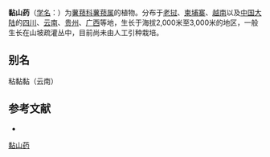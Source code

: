 {{Speciesbox
| name = 黏山药
| status = 
| status_system = 
| image =
| genus = Dioscorea
| species = hemsleyi
| authority = Prain et Burkill
}}

'''黏山药'''（[[学名|学名]]：{{lang|la|''Dioscorea hemsleyi''}}）为[[薯蓣科|薯蓣科]][[薯蓣属|薯蓣属]]的植物。分布于[[老挝|老挝]]、[[柬埔寨|柬埔寨]]、[[越南|越南]]以及[[中国大陆|中国大陆]]的[[四川|四川]]、[[云南|云南]]、[[贵州|贵州]]、[[广西|广西]]等地，生长于海拔2,000米至3,000米的地区，一般生长在山坡疏灌丛中，目前尚未由人工引种栽培。

== 别名 ==
粘黏黏（云南）

== 参考文献 ==
<div class="references-small">
* {{cite web| url =http://www.bioinfo.cn/db05/KmzwSpecies.php?action=view&id=7526| title =黏山药| work =《中国高等植物数据库全库》| publisher =中国科学院微生物研究所| author =昆明植物研究所| accessdate =2009-02-24| deadurl =yes| archiveurl =https://web.archive.org/web/20160305023538/http://www.bioinfo.cn/db05/KmzwSpecies.php?action=view&id=7526| archivedate =2016-03-05}}
</div>
{{Taxonbar|from=Q15227297}}

[[Category:薯蓣属|黏山药]]


{{植物小作品}}